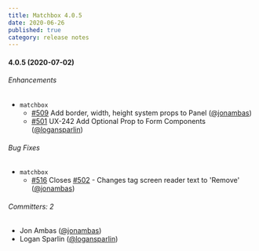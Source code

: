 ```yaml
---
title: Matchbox 4.0.5
date: 2020-06-26
published: true
category: release notes
---
```


#### 4.0.5 (2020-07-02)

###### Enhancements

- `matchbox`
  - [#509](https://github.com/SparkPost/matchbox/pull/509) Add border, width, height system props to
    Panel ([@jonambas](https://github.com/jonambas))
  - [#501](https://github.com/SparkPost/matchbox/pull/501) UX-242 Add Optional Prop to Form
    Components ([@logansparlin](https://github.com/logansparlin))

###### Bug Fixes

- `matchbox`
  - [#516](https://github.com/SparkPost/matchbox/pull/516) Closes
    [#502](https://github.com/SparkPost/matchbox/issues/502) - Changes tag screen reader text to
    'Remove' ([@jonambas](https://github.com/jonambas))

###### Committers: 2

- Jon Ambas ([@jonambas](https://github.com/jonambas))
- Logan Sparlin ([@logansparlin](https://github.com/logansparlin))
